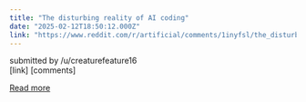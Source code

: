 ```yaml
---
title: "The disturbing reality of AI coding"
date: "2025-02-12T18:50:12.000Z"
link: "https://www.reddit.com/r/artificial/comments/1inyfsl/the_disturbing_reality_of_ai_coding/"
---
```


submitted by    /u/creaturefeature16  
 [link]   [comments]

[Read more](https://www.reddit.com/r/artificial/comments/1inyfsl/the_disturbing_reality_of_ai_coding/)
